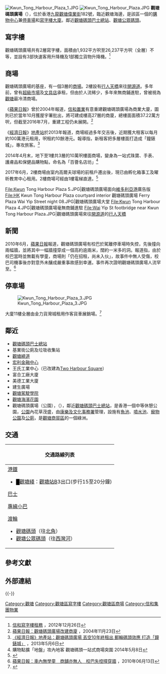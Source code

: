 {{Not|觀塘廣場}}
{{for|同名的公園|觀塘碼頭廣場 (公園)}}
{{Infobox_housinghk
| name =  Kwun Tong Harbour Plaza<br>觀塘碼頭廣場 
| logo= 
| photo= [[File:Kwun_Tong_Harbour_Plaza_2010.JPG|270px]]
| phototitle= 觀塘碼頭廣場正面（2010年）
| address= {{HK}}[[觀塘|觀塘]][[偉業街|偉業街]]182號
| developer= [[信和集團|信和集團]]
| manager= 信和置業
| use = [[商場|商場]]、[[辦公室|辦公室]]及[[停車場|停車場]]
| blocknumber = 1 
| floor_area = 
| floornumber = 15層
| yearofcompletion = 1988年
| facilities = 商場、停車場
| former=
| website = [http://www.sino-leasing.com/v4/office_sect_tc.asp?id=19 信和租務 觀塘碼頭廣場資料]
}}
[[File:Kwun_Tong_Harbour_Plaza_1.JPG|thumb]]
[[File:Kwun_Tong_Harbour_Plaza.JPG|thumb]]
'''觀塘碼頭廣場'''（{{lang-en|Kwun Tong Harbour Plaza}}），位於香港[[九龍|九龍]][[觀塘|觀塘]][[偉業街|偉業街]]182號，臨近觀塘海邊，是該區一個的[[購物中心|購物中心]]兼[[停車場|停車場]]和[[寫字樓|寫字樓]][[大廈|大廈]]。鄰近[[觀塘碼頭巴士總站|觀塘碼頭巴士總站]]、[[觀塘公眾碼頭|觀塘公眾碼頭]]。

==寫字樓==
觀塘碼頭廣場共有2層寫字樓，面積由1,932平方呎至26,237平方呎（全層）不等，並設有3部快速客用升降機及1部獨立貨物升降機。<ref>[http://www.sino-offices.com/tc/pdetails/name/Kwun_Tong_Harbour_Plaza 信和寫字樓租務] {{Wayback|url=http://www.sino-offices.com/tc/pdetails/name/Kwun_Tong_Harbour_Plaza |date=20191202155948 }}，2012年12月26日</ref>

==商場==
觀塘碼頭廣場的基座，有一個3層的[[商場|商場]]。2樓設有[[行人天橋|行人天橋]]來往[[開源道|開源道]]。多年前，曾有[[超級市場|超級市場]]及[[文具店|文具店]]承租，但由於人流稀少，多年來無商鋪進駐，曾被視為[[觀塘|觀塘]]最冷清商場。

《[[蘋果日報_(香港)|蘋果日報]]》曾於2004年報道，[[信和置業|信和置業]]有意重建觀塘碼頭廣場為商業大廈，圖則已於當年10月獲屋宇署批出，將可建成樓高27層的商廈，總樓面面積37.22萬方呎，但截至2016年7月，重建工程仍未展開。<ref>[http://hk.apple.nextmedia.com/financeestate/art/20041123/4459106 蘋果日報：觀塘碼頭廣場改建商廈] {{Wayback|url=http://hk.apple.nextmedia.com/financeestate/art/20041123/4459106 |date=20160817075450 }}，2004年11月23日</ref>

《[[香港經濟日報|經濟日報]]》[[地產站|地產站]]於2013年報道，商場經過多年交吉後，近期獲大租客以每月約100萬港元租用，呎租約10餘港元。報導指，新租客把多層樓面打造成「鐘錶城」，專攻旅客。<ref>[http://ps.hket.com/content/18634 《經濟日報》地產站：觀塘碼頭廣場 丟空10年終租出 郵輪碼頭效應 打造「鐘錶城」] {{Wayback|url=http://ps.hket.com/content/18634 |date=20160305113452 }}，2013年5月6日</ref>

2014年4月末，地下至1樓共3層的10萬呎樓面商場，變身為一站式珠寶、手表、護膚品和保健品購物點，命名為「百薈名店坊」<ref>購物點擴「地盤」攻內地客 觀塘碼頭一站式商場突圍 2014年5月8日</ref>

2017年6月，2樓商場由室内高爾夫球場的前租戶遷出後，現已由孵化箱事工及曜昕教育中心租用。2樓商場可經由1樓電梯直達。<ref>{{Cite web|url=http://www.borntoshine.education|title=曜昕教育 Born To Shine Education|accessdate=2017-07-21|work=www.borntoshine.education|archive-date=2017-07-06|archive-url=https://web.archive.org/web/20170706110209/http://www.borntoshine.education/|dead-url=no}}</ref>

<gallery>
File:Kwun Tong Harbour Plaza 5.JPG|觀塘碼頭廣場面向[[維多利亞港|維多利亞港]]廣告版
File:HK Kwun Tong Harbour Plaza courtyard interior 觀塘碼頭廣場 Ferry Plaza Wai Yip Street night 08.JPG|觀塘碼頭廣場大堂
File:Kwun Tong Harbour Plaza 4.JPG|觀塘碼頭廣場毫無商鋪進駐
File:Wai Yip St footbridge near Kwun Tong Harbour Plaza.JPG|觀塘碼頭廣場來往[[開源道|開源道]]的[[行人天橋|行人天橋]]
</gallery>

==新聞==
2010年6月，[[蘋果日報_(香港)|蘋果日報]]報道，觀塘碼頭廣場有校巴於駕離停車場時失控，先後撞向兩幅牆，並將其中一幅牆撞穿成一個高約逾兩米，闊約一米多的洞。報道指，由於校巴當時並無載有學童，商場則「仍在招租，尚未入伙」，故事件中無人受傷，校巴司機事後亦對意外未釀成嚴重事故感到幸運。事件再次證明觀塘碼頭廣場人流罕至。<ref>[http://hk.apple.nextmedia.com/news/art/20100613/14130152 蘋果日報：車內無學童　商舖亦無人　校巴失控撞穿牆] {{Wayback|url=http://hk.apple.nextmedia.com/news/art/20100613/14130152 |date=20150606171442 }}，2010年06月13日</ref>

==停車場==
[[File:Kwun_Tong_Harbour_Plaza_3.JPG|thumb]]

大廈11樓全層由金力貨灣城租用作客貨車展銷場。<ref>{{Cite web |url=http://www.autoexpress.com.hk/company02.php?id=29&page=2 |title=Auto Express搵車快線 金力貨灣城網頁 |access-date=2012-03-22 |archive-date=2016-03-05 |archive-url=https://web.archive.org/web/20160305000257/http://www.autoexpress.com.hk/company02.php?id=29&page=2 |dead-url=yes }}</ref>

==鄰近==
*[[觀塘碼頭巴士總站|觀塘碼頭巴士總站]]
*基業街公廁及垃圾收集站
*[[觀塘繞道|觀塘繞道]]
*[[宏利金融中心|宏利金融中心]]
*王氏工業中心（已改建為[[Two_Harbour_Square|Two Harbour Square]]）
*富合工廠大廈
*美德工業大廈
*建生廣場
*[[觀塘駕駛學院|觀塘駕駛學院]]
*[[觀塘海濱花園|觀塘海濱花園]]
*觀塘碼頭廣場（公園），（{{lang-en|Kwun Tong Ferry Pier Square}}），鄰近[[觀塘碼頭巴士總站|觀塘碼頭巴士總站]]，是香港一個中等休憩公園，[[公園|公園]]內花草茂盛，由[[康樂及文化事務署|康樂及文化事務署]]管理，設施有[[池塘|魚池]]、[[噴水池|噴水池]]、[[寵物公園|寵物公園]]及[[公廁|公廁]]，是[[觀塘商貿區|觀塘商貿區]]的一個綠洲。

==交通==
{| class="mw-collapsible mw-collapsed wikitable" style="background:white; margin: 0 auto; width: auto;" 
! 交通路線列表
|-
|
;[[港鐵|港鐵]]
*<font color="{{觀塘綫色彩}}">█</font>[[觀塘綫|觀塘綫]]：[[觀塘站|觀塘站]]B3出口(步行15至20分鐘)
;[[香港巴士|巴士]]
{{九龍新界巴士簡單列表|11D|23|33|40|40P|69C|74B|74C|74D|74E|74F|74P|74X|80|80A|80P|80X|83A|83X|93A|258X|259S|259X|268A|268C|268P|269C|269S|274X|797|T74|T277|X89D}}
;[[香港小巴|專線小巴]]
{{九龍專線小巴簡單列表|22A}}{{新界專線小巴簡單列表|103}}
;[[香港渡輪|渡輪]]
*[[觀塘碼頭|觀塘碼頭]]（往[[北角碼頭|北角]]）
*[[觀塘公眾碼頭|觀塘公眾碼頭]]（往[[西灣河碼頭|西灣河]]）
|}

==參考文獻==
{{Reflist}}

==外部連結==
{{commonscat-inline|Kwun Tong Harbour Plaza}}

{{-}}
{{信和置業}}

[[Category:觀塘|Category:觀塘]]
[[Category:觀塘區寫字樓|Category:觀塘區寫字樓]]
[[Category:觀塘區商場|Category:觀塘區商場]]
[[Category:信和集團物業|Category:信和集團物業]]